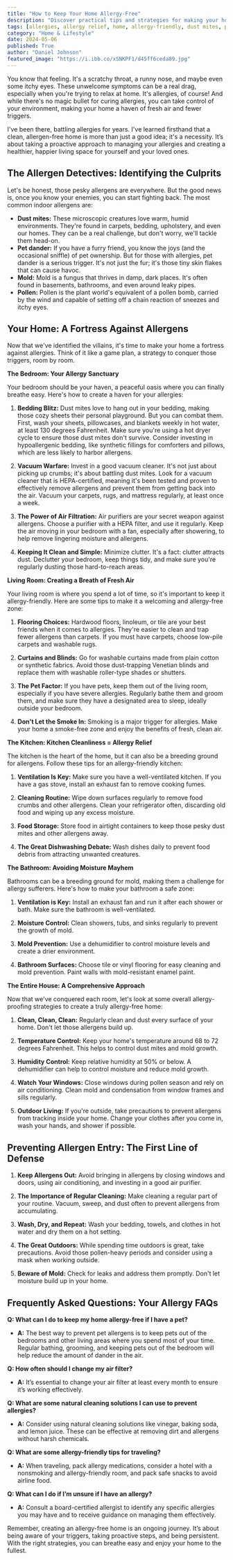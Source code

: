 ```yaml
---
title: "How to Keep Your Home Allergy-Free"
description: "Discover practical tips and strategies for making your home allergy-friendly. Learn how to identify common allergens, create allergy-safe havens in each room, and prevent allergen entry for a healthier living environment."
tags: [allergies, allergy relief, home, allergy-friendly, dust mites, pet dander, mold, pollen, cleaning, home improvement, health, well-being, lifestyle]
category: "Home & Lifestyle"
date: 2024-05-06
published: True
author: "Daniel Johnson"
featured_image: "https://i.ibb.co/xSNKPF1/d45ff6ceda89.jpg"
---
```



You know that feeling. It's a scratchy throat, a runny nose, and maybe even some itchy eyes.  These unwelcome symptoms can be a real drag, especially when you're trying to relax at home. It's allergies, of course! And while there's no magic bullet for curing allergies, you can take control of your environment, making your home a haven of fresh air and fewer triggers.

I've been there, battling allergies for years.  I've learned firsthand that a clean, allergen-free home is more than just a good idea; it's a necessity.  It’s about taking a proactive approach to managing your allergies and creating a healthier, happier living space for yourself and your loved ones.

## The Allergen Detectives:  Identifying the Culprits

Let's be honest, those pesky allergens are everywhere. But the good news is, once you know your enemies, you can start fighting back.  The most common indoor allergens are:

* **Dust mites:**  These microscopic creatures love warm, humid environments.  They're found in carpets, bedding, upholstery, and even our homes. They can be a real challenge, but don't worry, we'll tackle them head-on. 
* **Pet dander:**  If you have a furry friend, you know the joys (and the occasional sniffle) of pet ownership. But for those with allergies, pet dander is a serious trigger. It's not just the fur; it's those tiny skin flakes that can cause havoc.
* **Mold:**  Mold is a fungus that thrives in damp, dark places. It's often found in basements, bathrooms, and even around leaky pipes.  
* **Pollen:**  Pollen is the plant world's equivalent of a pollen bomb, carried by the wind and capable of setting off a chain reaction of sneezes and itchy eyes.

##  Your Home: A Fortress Against Allergens

Now that we've identified the villains, it's time to make your home a fortress against allergies.  Think of it like a game plan, a strategy to conquer those triggers, room by room. 

**The Bedroom: Your Allergy Sanctuary**

Your bedroom should be your haven, a peaceful oasis where you can finally breathe easy.  Here's how to create a haven for your allergies:

1. **Bedding Blitz:** Dust mites love to hang out in your bedding, making those cozy sheets their personal playground. But you can combat them.  First, wash your sheets, pillowcases, and blankets weekly in hot water, at least 130 degrees Fahrenheit.  Make sure you're using a hot dryer cycle to ensure those dust mites don't survive.  Consider investing in hypoallergenic bedding, like synthetic fillings for comforters and pillows, which are less likely to harbor allergens.

2. **Vacuum Warfare:**  Invest in a good vacuum cleaner.  It's not just about picking up crumbs; it's about battling dust mites.  Look for a vacuum cleaner that is HEPA-certified, meaning it's been tested and proven to effectively remove allergens and prevent them from getting back into the air.  Vacuum your carpets, rugs, and mattress regularly, at least once a week. 

3. **The Power of Air Filtration:**  Air purifiers are your secret weapon against allergens.  Choose a purifier with a HEPA filter, and use it regularly.  Keep the air moving in your bedroom with a fan, especially after showering, to help remove lingering moisture and allergens. 

4. **Keeping It Clean and Simple:**  Minimize clutter.  It's a fact: clutter attracts dust.  Declutter your bedroom, keep things tidy, and make sure you're regularly dusting those hard-to-reach areas.

**Living Room:  Creating a Breath of Fresh Air**

Your living room is where you spend a lot of time, so it's important to keep it allergy-friendly.  Here are some tips to make it a welcoming and allergy-free zone: 

1. **Flooring Choices:**  Hardwood floors, linoleum, or tile are your best friends when it comes to allergies.  They're easier to clean and trap fewer allergens than carpets. If you must have carpets, choose low-pile carpets and washable rugs. 

2. **Curtains and Blinds:**  Go for washable curtains made from plain cotton or synthetic fabrics.  Avoid those dust-trapping Venetian blinds and replace them with washable roller-type shades or shutters.

3. **The Pet Factor:**  If you have pets, keep them out of the living room, especially if you have severe allergies.  Regularly bathe them and groom them, and make sure they have a designated area to sleep, ideally outside your bedroom. 

4. **Don't Let the Smoke In:**  Smoking is a major trigger for allergies.  Make your home a smoke-free zone and enjoy the benefits of fresh, clean air. 

**The Kitchen:  Kitchen Cleanliness = Allergy Relief**

The kitchen is the heart of the home, but it can also be a breeding ground for allergens.  Follow these tips for an allergy-friendly kitchen:

1. **Ventilation Is Key:**  Make sure you have a well-ventilated kitchen. If you have a gas stove, install an exhaust fan to remove cooking fumes. 

2. **Cleaning Routine:**  Wipe down surfaces regularly to remove food crumbs and other allergens.  Clean your refrigerator often, discarding old food and wiping up any excess moisture. 

3. **Food Storage:**  Store food in airtight containers to keep those pesky dust mites and other allergens away.

4. **The Great Dishwashing Debate:**  Wash dishes daily to prevent food debris from attracting unwanted creatures.  

**The Bathroom:  Avoiding Moisture Mayhem**

Bathrooms can be a breeding ground for mold, making them a challenge for allergy sufferers.  Here's how to make your bathroom a safe zone:

1. **Ventilation is Key:** Install an exhaust fan and run it after each shower or bath.  Make sure the bathroom is well-ventilated.  

2. **Moisture Control:**  Clean showers, tubs, and sinks regularly to prevent the growth of mold. 

3. **Mold Prevention:**  Use a dehumidifier to control moisture levels and create a drier environment.  

4. **Bathroom Surfaces:**  Choose tile or vinyl flooring for easy cleaning and mold prevention.  Paint walls with mold-resistant enamel paint.

**The Entire House:  A Comprehensive Approach**

Now that we've conquered each room, let's look at some overall allergy-proofing strategies to create a truly allergy-free home: 

1. **Clean, Clean, Clean:**  Regularly clean and dust every surface of your home.  Don't let those allergens build up. 

2. **Temperature Control:**  Keep your home's temperature around 68 to 72 degrees Fahrenheit.  This helps to control dust mites and mold growth.

3. **Humidity Control:**  Keep relative humidity at 50% or below.  A dehumidifier can help to control moisture and reduce mold growth.

4. **Watch Your Windows:**  Close windows during pollen season and rely on air conditioning.  Clean mold and condensation from window frames and sills regularly.

5. **Outdoor Living:**  If you're outside, take precautions to prevent allergens from tracking inside your home.  Change your clothes after you come in, wash your hands, and shower if possible.  

##  Preventing Allergen Entry:  The First Line of Defense

1. **Keep Allergens Out:**  Avoid bringing in allergens by closing windows and doors, using air conditioning, and investing in a good air purifier.

2. **The Importance of Regular Cleaning:**  Make cleaning a regular part of your routine.  Vacuum, sweep, and dust often to prevent allergens from accumulating.

3. **Wash, Dry, and Repeat:**  Wash your bedding, towels, and clothes in hot water and dry them on a hot setting. 

4. **The Great Outdoors:**  While spending time outdoors is great, take precautions.  Avoid those pollen-heavy periods and consider using a mask when working outside. 

5. **Beware of Mold:**  Check for leaks and address them promptly.  Don't let moisture build up in your home. 

## Frequently Asked Questions:  Your Allergy FAQs 

**Q: What can I do to keep my home allergy-free if I have a pet?**

* **A:** The best way to prevent pet allergens is to keep pets out of the bedrooms and other living areas where you spend most of your time.  Regular bathing, grooming, and keeping pets out of the bedroom will help reduce the amount of dander in the air.

**Q: How often should I change my air filter?**

* **A:** It’s essential to change your air filter at least every month to ensure it’s working effectively.

**Q: What are some natural cleaning solutions I can use to prevent allergies?**

* **A:** Consider using natural cleaning solutions like vinegar, baking soda, and lemon juice.  These can be effective at removing dirt and allergens without harsh chemicals.

**Q: What are some allergy-friendly tips for traveling?**

* **A:** When traveling, pack allergy medications, consider a hotel with a nonsmoking and allergy-friendly room, and pack safe snacks to avoid airline food.

**Q: What can I do if I’m unsure if I have an allergy?**

* **A:** Consult a board-certified allergist to identify any specific allergies you may have and to receive guidance on managing them effectively.

Remember, creating an allergy-free home is an ongoing journey.  It’s about being aware of your triggers, taking proactive steps, and being persistent. With the right strategies, you can breathe easy and enjoy your home to the fullest.